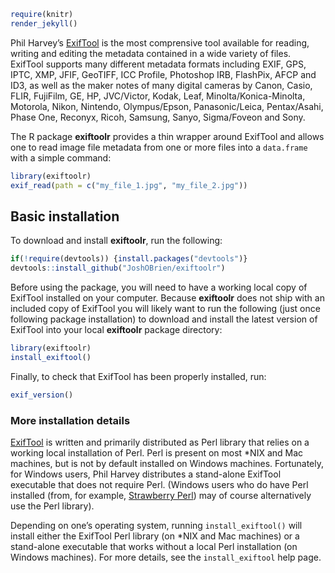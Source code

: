 ```r
require(knitr)
render_jekyll()
```

Phil Harvey's [ExifTool][exiftool-home] is the most comprensive tool
available for reading, writing and editing the metadata contained in a
wide variety of files. ExifTool supports many different metadata
formats including EXIF, GPS, IPTC, XMP, JFIF, GeoTIFF, ICC Profile,
Photoshop IRB, FlashPix, AFCP and ID3, as well as the maker notes of
many digital cameras by Canon, Casio, FLIR, FujiFilm, GE, HP,
JVC/Victor, Kodak, Leaf, Minolta/Konica-Minolta, Motorola, Nikon,
Nintendo, Olympus/Epson, Panasonic/Leica, Pentax/Asahi, Phase One,
Reconyx, Ricoh, Samsung, Sanyo, Sigma/Foveon and Sony.

The R package **exiftoolr** provides a thin wrapper around ExifTool
and allows one to read image file metadata from one or more files into
a `data.frame` with a simple command:

```r
library(exiftoolr)
exif_read(path = c("my_file_1.jpg", "my_file_2.jpg"))
```

## Basic installation

To download and install **exiftoolr**, run the following:

```r
if(!require(devtools)) {install.packages("devtools")}
devtools::install_github("JoshOBrien/exiftoolr")
```

Before using the package, you will need to have a working local copy
of ExifTool installed on your computer.  Because **exiftoolr** does
not ship with an included copy of ExifTool you will likely want to run
the following (just once following package installation) to download
and install the latest version of ExifTool into your local
**exiftoolr** package directory:

```r
library(exiftoolr)
install_exiftool()
```

Finally, to check that ExifTool has been properly installed, run:

```r
exif_version()
```
	   

### More installation details

[ExifTool][exiftool-home] is written and primarily distributed as Perl
library that relies on a working local installation of Perl. Perl is
present on most *NIX and Mac machines, but is not by default installed
on Windows machines. Fortunately, for Windows users, Phil Harvey
distributes a stand-alone ExifTool executable that does not require
Perl. (Windows users who do have Perl installed (from, for example,
[Strawberry Perl][Strawberry]) may of course alternatively use the
Perl library).

Depending on one's operating system, running `install_exiftool()` will
install either the ExifTool Perl library (on *NIX and Mac machines) or
a stand-alone executable that works without a local Perl installation
(on Windows machines). For more details, see the `install_exiftool`
help page.





[exiftool-home]: http://www.sno.phy.queensu.ca/%7Ephil/exiftool/
[Strawberry]: http://www.strawberryperl.com/
